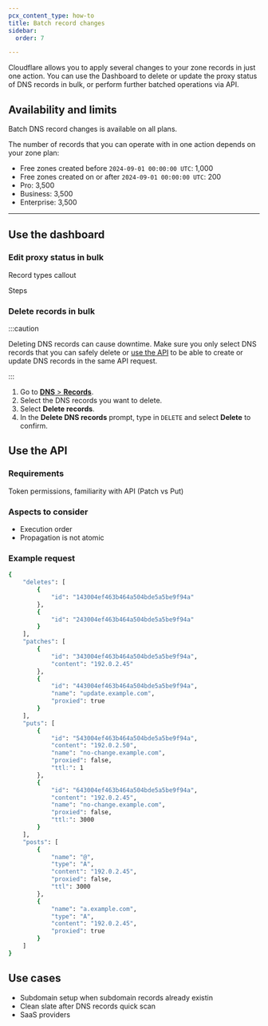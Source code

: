 ```yaml
---
pcx_content_type: how-to
title: Batch record changes
sidebar:
  order: 7

---
```



Cloudflare allows you to apply several changes to your zone records in just one action. You can use the Dashboard to delete or update the <GlossaryTooltip term="proxy status">proxy status</GlossaryTooltip> of DNS records in bulk, or perform further batched operations via API.

## Availability and limits

Batch DNS record changes is available on all plans.

The number of records that you can operate with in one action depends on your zone plan:

- Free zones created before `2024-09-01 00:00:00 UTC`: 1,000
- Free zones created on or after `2024-09-01 00:00:00 UTC`: 200
- Pro: 3,500
- Business: 3,500
- Enterprise: 3,500

---

## Use the dashboard

### Edit proxy status in bulk

Record types callout

Steps

### Delete records in bulk

:::caution

Deleting DNS records can cause downtime. Make sure you only select DNS records that you can safely delete or [use the API](#use-the-api) to be able to create or update DNS records in the same API request.

:::

1. Go to [**DNS** > **Records**](https://dash.cloudflare.com/?to=/:account/:zone/dns/records).
2. Select the DNS records you want to delete.
3. Select **Delete records**.
4. In the **Delete DNS records** prompt, type in `DELETE` and select **Delete** to confirm.


## Use the API

### Requirements

Token permissions, familiarity with API (Patch vs Put)

### Aspects to consider

- Execution order
- Propagation is not atomic

### Example request

```bash
{
    "deletes": [
        {
            "id": "143004ef463b464a504bde5a5be9f94a"
        },
        {
            "id": "243004ef463b464a504bde5a5be9f94a"
        }
    ],
    "patches": [
        {
            "id": "343004ef463b464a504bde5a5be9f94a",
            "content": "192.0.2.45"
        },
        {
            "id": "443004ef463b464a504bde5a5be9f94a",
            "name": "update.example.com",
            "proxied": true
        }
    ],
    "puts": [
        {
            "id": "543004ef463b464a504bde5a5be9f94a",
            "content": "192.0.2.50",
            "name": "no-change.example.com",
            "proxied": false,
            "ttl:": 1
        },
        {
            "id": "643004ef463b464a504bde5a5be9f94a",
            "content": "192.0.2.45",
            "name": "no-change.example.com",
            "proxied": false,
            "ttl:": 3000
        }
    ],
    "posts": [
        {
            "name": "@",
            "type": "A",
            "content": "192.0.2.45",
            "proxied": false,
            "ttl": 3000
        },
        {
            "name": "a.example.com",
            "type": "A",
            "content": "192.0.2.45",
            "proxied": true
        }
    ]
}
```

## Use cases

- Subdomain setup when subdomain records already existin
- Clean slate after DNS records quick scan
- SaaS providers
